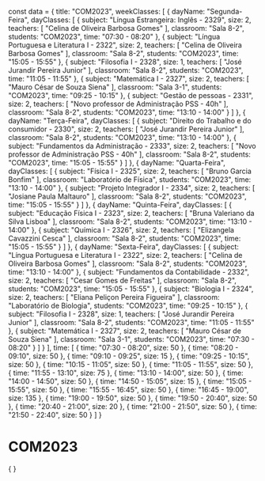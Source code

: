 const data = {
  title: "COM2023",
  weekClasses: [
    {
      dayName: "Segunda-Feira",
      dayClasses: [
        {
          subject: "Língua Estrangeira: Inglês - 2329",
          size: 2,
          teachers: [
            "Celina de Oliveira Barbosa Gomes"
          ],
          classroom: "Sala 8-2",
          students: "COM2023",
          time: "07:30 - 08:20"
        },
        {
          subject: "Língua Portuguesa e Literatura I - 2322",
          size: 2,
          teachers: [
            "Celina de Oliveira Barbosa Gomes"
          ],
          classroom: "Sala 8-2",
          students: "COM2023",
          time: "15:05 - 15:55"
        },
        {
          subject: "Filosofia I - 2328",
          size: 1,
          teachers: [
            "José Jurandir Pereira Junior"
          ],
          classroom: "Sala 8-2",
          students: "COM2023",
          time: "11:05 - 11:55"
        },
        {
          subject: "Matemática I - 2327",
          size: 2,
          teachers: [
            "Mauro César de Souza Siena"
          ],
          classroom: "Sala 3-1",
          students: "COM2023",
          time: "09:25 - 10:15"
        },
        {
          subject: "Gestão de pessoas - 2331",
          size: 2,
          teachers: [
            "Novo professor de Administração PSS - 40h"
          ],
          classroom: "Sala 8-2",
          students: "COM2023",
          time: "13:10 - 14:00"
        }
      ]
    },
    {
      dayName: "Terça-Feira",
      dayClasses: [
        {
          subject: "Direito do Trabalho e do consumidor - 2330",
          size: 2,
          teachers: [
            "José Jurandir Pereira Junior"
          ],
          classroom: "Sala 8-2",
          students: "COM2023",
          time: "13:10 - 14:00"
        },
        {
          subject: "Fundamentos da Administração - 2333",
          size: 2,
          teachers: [
            "Novo professor de Administração PSS - 40h"
          ],
          classroom: "Sala 8-2",
          students: "COM2023",
          time: "15:05 - 15:55"
        }
      ]
    },
    {
      dayName: "Quarta-Feira",
      dayClasses: [
        {
          subject: "Física I - 2325",
          size: 2,
          teachers: [
            "Bruno Garcia Bonfim"
          ],
          classroom: "Laboratório de Física",
          students: "COM2023",
          time: "13:10 - 14:00"
        },
        {
          subject: "Projeto Integrador I - 2334",
          size: 2,
          teachers: [
            "Josiane Paula Maltauro"
          ],
          classroom: "Sala 8-2",
          students: "COM2023",
          time: "15:05 - 15:55"
        }
      ]
    },
    {
      dayName: "Quinta-Feira",
      dayClasses: [
        {
          subject: "Educação Física I - 2323",
          size: 2,
          teachers: [
            "Bruna Valeriano da Silva Lisboa"
          ],
          classroom: "Sala 8-2",
          students: "COM2023",
          time: "13:10 - 14:00"
        },
        {
          subject: "Química I - 2326",
          size: 2,
          teachers: [
            "Elizangela Cavazzini Cesca"
          ],
          classroom: "Sala 8-2",
          students: "COM2023",
          time: "15:05 - 15:55"
        }
      ]
    },
    {
      dayName: "Sexta-Feira",
      dayClasses: [
        {
          subject: "Língua Portuguesa e Literatura I - 2322",
          size: 2,
          teachers: [
            "Celina de Oliveira Barbosa Gomes"
          ],
          classroom: "Sala 8-2",
          students: "COM2023",
          time: "13:10 - 14:00"
        },
        {
          subject: "Fundamentos da Contabilidade - 2332",
          size: 2,
          teachers: [
            "Cesar Gomes de Freitas"
          ],
          classroom: "Sala 8-2",
          students: "COM2023",
          time: "15:05 - 15:55"
        },
        {
          subject: "Biologia I - 2324",
          size: 2,
          teachers: [
            "Eliana Peliçon Pereira Figueira"
          ],
          classroom: "Laboratório de Biologia",
          students: "COM2023",
          time: "09:25 - 10:15"
        },
        {
          subject: "Filosofia I - 2328",
          size: 1,
          teachers: [
            "José Jurandir Pereira Junior"
          ],
          classroom: "Sala 8-2",
          students: "COM2023",
          time: "11:05 - 11:55"
        },
        {
          subject: "Matemática I - 2327",
          size: 2,
          teachers: [
            "Mauro César de Souza Siena"
          ],
          classroom: "Sala 3-1",
          students: "COM2023",
          time: "07:30 - 08:20"
        }
      ]
    }
  ],
  time: [
    {
      time: "07:30 - 08:20",
      size: 50
    },
    {
      time: "08:20 - 09:10",
      size: 50
    },
    {
      time: "09:10 - 09:25",
      size: 15
    },
    {
      time: "09:25 - 10:15",
      size: 50
    },
    {
      time: "10:15 - 11:05",
      size: 50
    },
    {
      time: "11:05 - 11:55",
      size: 50
    },
    {
      time: "11:55 - 13:10",
      size: 75
    },
    {
      time: "13:10 - 14:00",
      size: 50
    },
    {
      time: "14:00 - 14:50",
      size: 50
    },
    {
      time: "14:50 - 15:05",
      size: 15
    },
    {
      time: "15:05 - 15:55",
      size: 50
    },
    {
      time: "15:55 - 16:45",
      size: 50
    },
    {
      time: "16:45 - 19:00",
      size: 135
    },
    {
      time: "19:00 - 19:50",
      size: 50
    },
    {
      time: "19:50 - 20:40",
      size: 50
    },
    {
      time: "20:40 - 21:00",
      size: 20
    },
    {
      time: "21:00 - 21:50",
      size: 50
    },
    {
      time: "21:50 - 22:40",
      size: 50
    }
  ]
}

# COM2023

<div>
    {
        <Grid
            title={data.title} 
            weekClasses={data.weekClasses} 
            time={data.time}
        />
    }
</div>